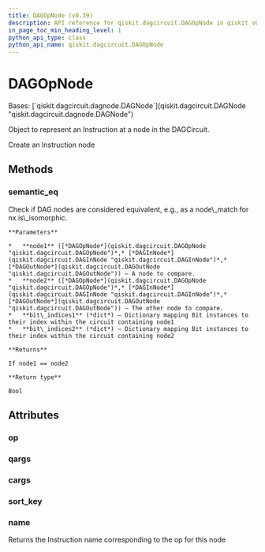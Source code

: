```yaml
---
title: DAGOpNode (v0.39)
description: API reference for qiskit.dagcircuit.DAGOpNode in qiskit v0.39
in_page_toc_min_heading_level: 1
python_api_type: class
python_api_name: qiskit.dagcircuit.DAGOpNode
---
```


# DAGOpNode

<Class id="qiskit.dagcircuit.DAGOpNode" isDedicatedPage={true} github="https://github.com/qiskit/qiskit/tree/stable/0.22/qiskit/dagcircuit/dagnode.py" signature="DAGOpNode(op, qargs=(), cargs=())" modifiers="class">
  Bases: [`qiskit.dagcircuit.dagnode.DAGNode`](qiskit.dagcircuit.DAGNode "qiskit.dagcircuit.dagnode.DAGNode")

  Object to represent an Instruction at a node in the DAGCircuit.

  Create an Instruction node

  ## Methods

  <span id="qiskit-dagcircuit-dagopnode-semantic-eq" />

  ### semantic\_eq

  <Function id="qiskit.dagcircuit.DAGOpNode.semantic_eq" signature="DAGOpNode.semantic_eq(node1, node2, bit_indices1=None, bit_indices2=None)" modifiers="static">
    Check if DAG nodes are considered equivalent, e.g., as a node\_match for nx.is\_isomorphic.

    **Parameters**

    *   **node1** ([*DAGOpNode*](qiskit.dagcircuit.DAGOpNode "qiskit.dagcircuit.DAGOpNode")*,* [*DAGInNode*](qiskit.dagcircuit.DAGInNode "qiskit.dagcircuit.DAGInNode")*,* [*DAGOutNode*](qiskit.dagcircuit.DAGOutNode "qiskit.dagcircuit.DAGOutNode")) – A node to compare.
    *   **node2** ([*DAGOpNode*](qiskit.dagcircuit.DAGOpNode "qiskit.dagcircuit.DAGOpNode")*,* [*DAGInNode*](qiskit.dagcircuit.DAGInNode "qiskit.dagcircuit.DAGInNode")*,* [*DAGOutNode*](qiskit.dagcircuit.DAGOutNode "qiskit.dagcircuit.DAGOutNode")) – The other node to compare.
    *   **bit\_indices1** (*dict*) – Dictionary mapping Bit instances to their index within the circuit containing node1
    *   **bit\_indices2** (*dict*) – Dictionary mapping Bit instances to their index within the circuit containing node2

    **Returns**

    If node1 == node2

    **Return type**

    Bool
  </Function>

  ## Attributes

  ### op

  <Attribute id="qiskit.dagcircuit.DAGOpNode.op" />

  ### qargs

  <Attribute id="qiskit.dagcircuit.DAGOpNode.qargs" />

  ### cargs

  <Attribute id="qiskit.dagcircuit.DAGOpNode.cargs" />

  ### sort\_key

  <Attribute id="qiskit.dagcircuit.DAGOpNode.sort_key" />

  ### name

  <Attribute id="qiskit.dagcircuit.DAGOpNode.name">
    Returns the Instruction name corresponding to the op for this node
  </Attribute>
</Class>

